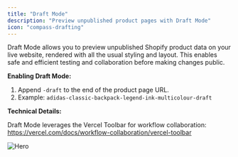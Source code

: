 ```yaml
---
title: "Draft Mode"
description: "Preview unpublished product pages with Draft Mode"
icon: "compass-drafting"
---
```


Draft Mode allows you to preview unpublished Shopify product data on your live website, rendered with all the usual styling and layout. This enables safe and efficient testing and collaboration before making changes public.

**Enabling Draft Mode:**

1. Append `-draft` to the end of the product page URL.
2. Example: `adidas-classic-backpack-legend-ink-multicolour-draft`

**Technical Details:**

Draft Mode leverages the Vercel Toolbar for workflow collaboration: https://vercel.com/docs/workflow-collaboration/vercel-toolbar

<Frame>
  <img className="block" src="/images/draft-toolbar1-dark.avif" alt="Hero" />
</Frame>
